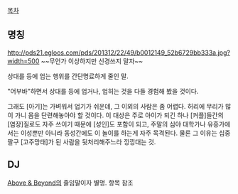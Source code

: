 [[목차]]

== 명칭 ==
http://pds21.egloos.com/pds/201312/22/49/b0012149_52b6729bb333a.jpg?width=500
~~무언가 이상하지만 신경쓰지 말자~~

상대를 등에 업는 행위를 간단명료하게 줄인 말. 

"어부바"하면서 상대를 등에 업거나, 업히는 것을 다들 경험해 봤을 것이다.

그래도 [아기]는 가벼워서 업기가 쉬운데, 그 이외의 사람은 좀 어렵다. 허리에 무리가 많이 가니 몸을 단련해놓아야 할 것이다. 이 대상은 주로 아이가 되긴 하나 [커플]들간의 [염장]질로도 자주 쓰이기 때문에 [성인]도 포함이 되고, 주말의 심야 대학가나 유흥가에서는 이성뿐만 아니라 동성간에도 이 놀이를 하는게 자주 목격된다. 물론 그 이유는 십중팔구 [고주망태]가 된 사람을 뒷처리해주느라 낑낑대는 것.

== DJ ==
[[Above & Beyond]]의 줄임말이자 별명. 항목 참조
